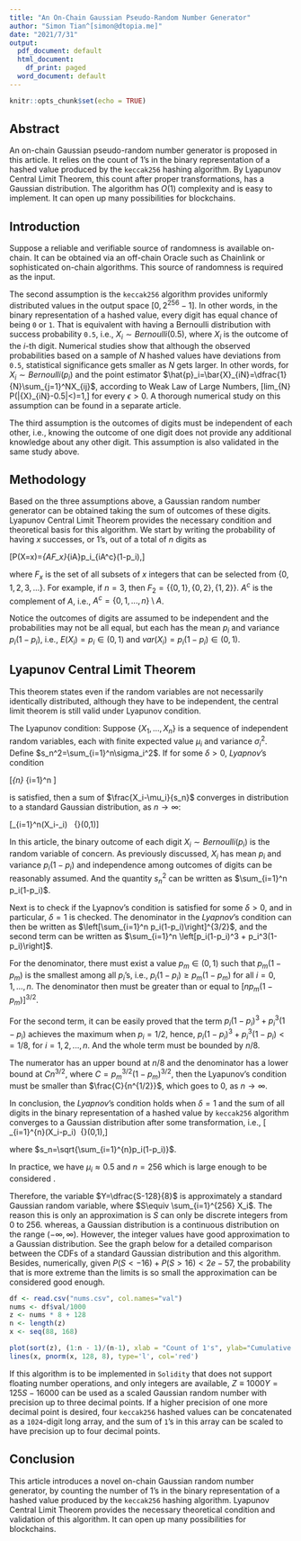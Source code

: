 ```yaml
---
title: "An On-Chain Gaussian Pseudo-Random Number Generator"
author: "Simon Tian^[simon@dtopia.me]"
date: "2021/7/31"
output:
  pdf_document: default
  html_document:
    df_print: paged
  word_document: default
---
```


```r
knitr::opts_chunk$set(echo = TRUE)
```

## Abstract
An on-chain Gaussian pseudo-random number generator is proposed in this article.
It relies on the count of 1's in the binary representation of a hashed value 
produced by the `keccak256` hashing algorithm. By Lyapunov Central Limit Theorem, this count after proper transformations, has a Gaussian distribution. The algorithm has $O(1)$ complexity and is easy to implement. It can open up many possibilities for blockchains.

## Introduction
Suppose a reliable and verifiable source of randomness is available on-chain. It 
can be obtained via an off-chain Oracle such as Chainlink or sophisticated on-chain algorithms. 
This source of randomness is required as the input.

The second assumption is the `keccak256` algorithm provides uniformly distributed 
values in the output space $[0, 2^{256}-1]$. In other words, in the binary 
representation of a hashed value, every digit has equal chance of being `0` or 
`1`. That is equivalent with having a Bernoulli distribution with success probability `0.5`, i.e., $X_i \sim Bernoulli(0.5)$, where $X_i$ is the outcome of the $i$-th digit. Numerical studies show that although the observed probabilities based on a sample of $N$ hashed values have 
deviations from `0.5`, statistical significance gets smaller as $N$ gets larger. In other words, for $X_i\sim Bernoulli(p_i)$ and the point estimator $\hat{p}_i=\bar{X}_{iN}=\dfrac{1}{N}\sum_{j=1}^NX_{ij}$, according to Weak Law of Large Numbers, \[\displaystyle lim_{N\rightarrow \infty} P(|\bar{X}_{iN}-0.5|<\epsilon)=1,\] 
for every $\epsilon > 0$. A thorough numerical study on this assumption can be found in a separate article.

The third assumption is the outcomes of digits must be independent of each other, i.e., 
knowing the outcome of one digit does not provide any additional knowledge about 
any other digit. This assumption is also validated in the same study above.

## Methodology
Based on the three assumptions above, a Gaussian random number generator can 
be obtained taking the sum of outcomes of these digits. Lyapunov Central Limit 
Theorem provides the necessary condition and theoretical basis for this algorithm. 
We start by writing the probability of having $x$ successes, or 1's, out of a total of $n$ digits as

\[P(X=x)=\sum_{A\in F_x}\prod_{i\in A}p_i\prod_{i\in A^c}(1-p_i),\]

where $F_x$ is the set of all subsets of $x$ integers that can be selected from 
$\{0, 1, 2, 3, ...\}$. For example, if $n=3$, then 
$F_2=\{\{0, 1\},\{0, 2\},\{1, 2\}\}$. $A^c$ is the complement of $A$, i.e., 
$A^c=\{0,1,..., n\} \setminus A$.

Notice the outcomes of digits are assumed to be independent and the probabilities
may not be all equal, but each has the mean $p_i$ and variance $p_i(1-p_i)$, 
i.e., $E(X_i)=p_i\in(0,1)$ and $var(X_i)=p_i(1-p_i)\in(0,1)$.

## Lyapunov Central Limit Theorem
This theorem states even if the random variables are not necessarily identically 
distributed, although they have to be independent, the central limit theorem is 
still valid under Lyapunov condition.

The Lyapunov condition: Suppose $\{X_1,\ldots,X_n\}$ is a sequence of independent random 
variables, each with finite expected value $\mu_i$ and variance $\sigma_i^2$. 
Define $s_n^2=\sum_{i=1}^n\sigma_i^2$. If for some $\delta > 0$, *Lyapnov*'s 
condition 

\[\displaystyle \lim_{n\rightarrow\infty} \frac{1}{s_n^{2+\delta}}\sum_{i=1}^n \mathbb{E}\left[\left|X_{i}-\mu _{i}\right|^{2+\delta }\right]=0\]

is satisfied, then a sum of $\frac{X_i-\mu_i}{s_n}$ converges in distribution to 
a standard Gaussian distribution, as $n\rightarrow \infty$:

\[\displaystyle \frac{1}{s_n}\sum_{i=1}^n\left(X_i-\mu_i\right)\ \xrightarrow{d} \ {\mathcal{N}}(0,1)\]

In this article, the binary outcome of each digit $X_i \sim Bernoulli(p_i)$ is the random 
variable of concern. As previously discussed, $X_i$ has mean $p_i$ 
and variance $p_i(1-p_i)$ and independence among outcomes of digits can be 
reasonably assumed. And the quantity $s_n^2$ can be written as 
$\sum_{i=1}^n p_i(1-p_i)$.

Next is to check if the Lyapnov's condition is satisfied for some $\delta>0$, 
and in particular, $\delta=1$ is checked. The denominator in the *Lyapnov*'s 
condition can then be written 
as $\left[\sum_{i=1}^n p_i(1-p_i)\right]^{3/2}$, and the second term can be
written as $\sum_{i=1}^n \left[p_i(1-p_i)^3 + p_i^3(1-p_i)\right]$. 

For the denominator, there must exist a value $p_m \in (0, 1)$ such that $p_m(1-p_m)$ is the 
smallest among all $p_i$'s, i.e., $p_i(1-p_i) \ge p_m(1-p_m)$ for all $i=0,1,...,n$. 
The denominator then must be greater than or equal to $\left[np_m(1-p_m)\right]^{3/2}$.

For the second term, it can be easily proved that the term $p_i(1-p_i)^3 + p_i^3(1-p_i)$ achieves the 
maximum when $p_i=1/2$, hence, $p_i(1-p_i)^3+p_i^3(1-p_i)<=1/8$, for $i=1,2,...,n$. 
And the whole term must be bounded by $n/8$.

The numerator has an upper bound at $n/8$ and the denominator has a lower bound
at $Cn^{3/2}$, where $C=p_m^{3/2}(1-p_m)^{3/2}$, then the Lyapunov's condition 
must be smaller than $\frac{C}{n^{1/2}}$, which goes to 0, as $n\rightarrow\infty$.

In conclusion, the *Lyapnov*'s condition holds when $\delta=1$ and the sum of 
all digits in the binary representation of a hashed value 
by `keccak256` algorithm converges to a Gaussian distribution after some 
transformation, i.e., \[\displaystyle \dfrac{1}{s_n} \sum_{i=1}^{n}(X_i-p_i) \xrightarrow{d} \ {\mathcal{N}}(0,1),\]

where $s_n=\sqrt{\sum_{i=1}^{n}p_i(1-p_i)}$.

In practice, we have $\mu_i \approx 0.5$ and $n=256$ which is large enough to be considered . 

Therefore, the variable $Y=\dfrac{S-128}{8}$ is approximately a standard Gaussian random variable, where $S\equiv \sum_{i=1}^{256} X_i$. The reason this is only an approximation is $S$ can only be discrete integers from 0 to 256. whereas, a Gaussian distribution is a continuous distribution on the range $(-\infty, \infty)$. However, the integer values have good approximation to a Gaussian distribution. See the graph below for a detailed comparison between the CDFs of a standard Gaussian distribution and this algorithm. Besides, numerically, given $P(S<-16)+P(S>16)<2e-57$, the probability that is more extreme than the limits is so small the approximation can be considered good enough.

```r
df <- read.csv("nums.csv", col.names="val")
nums <- df$val/1000
z <- nums * 8 + 128
n <- length(z)
x <- seq(88, 168)

plot(sort(z), (1:n - 1)/(n-1), xlab = "Count of 1's", ylab="Cumulative Probability Density")
lines(x, pnorm(x, 128, 8), type='l', col='red')
```

If this algorithm is to be implemented in `Solidity` that does not support floating number
operations, and only integers are available, $Z\equiv1000Y=125S-16000$ can be used as a scaled
Gaussian random number with precision up to three decimal points. If a higher precision
of one more decimal point is desired, four `keccak256` hashed values can be concatenated as a `1024`-digit long array, and the sum of `1`'s in this array can be scaled to have precision up to 
four decimal points.

## Conclusion
This article introduces a novel on-chain Gaussian random number generator, by counting
the number of 1's in the binary representation of a hashed value produced by the 
`keccak256` hashing algorithm. Lyapunov Central Limit Theorem provides the necessary
theoretical condition and validation of this algorithm. It can open up many 
possibilities for blockchains.